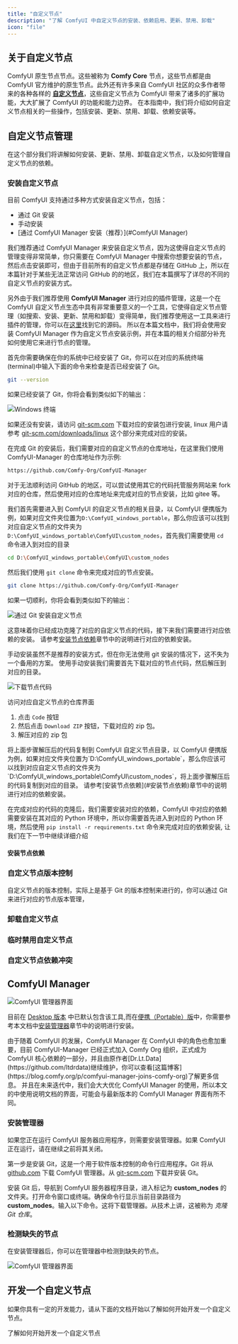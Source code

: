 ```yaml
---
title: "自定义节点"
description: "了解 ComfyUI 中自定义节点的安装、依赖启用、更新、禁用、卸载"
icon: "file"
---
```


## 关于自定义节点

ComfyUI 原生节点节点。这些被称为 **Comfy Core** 节点，这些节点都是由 ComfyUI 官方维护的原生节点。此外还有许多来自 ComfyUI 社区的众多作者带来的各种各样的 [**自定义节点**](https://registry.comfy.org)，这些自定义节点为 ComfyUI 带来了诸多的扩展功能，大大扩展了 ComfyUI 的功能和能力边界。
在本指南中，我们将介绍如何自定义节点相关的一些操作，包括安装、更新、禁用、卸载、依赖安装等。

## 自定义节点管理

在这个部分我们将讲解如何安装、更新、禁用、卸载自定义节点，以及如何管理自定义节点的依赖。

### 安装自定义节点

目前 ComfyUI 支持通过多种方式安装自定义节点，包括：

- 通过 Git 安装
- 手动安装
- [通过 ComfyUI Manager 安装（推荐）](#ComfyUI Manager)

我们推荐通过 ComfyUI Manager 来安装自定义节点，因为这使得自定义节点的管理变得非常简单，你只需要在 ComfyUI Manager 中搜索你想要安装的节点，然后点击安装即可，但由于目前所有的自定义节点都是存储在 GitHub 上，所以在本篇针对于某些无法正常访问 GitHub 的的地区，我们在本篇撰写了详尽的不同的自定义节点的安装方式。

另外由于我们推荐使用 **ComfyUI Manager** 进行对应的插件管理，这是一个在 ComfyUI 自定义节点生态中具有非常重要意义的一个工具，它使得自定义节点管理（如搜索、安装、更新、禁用和卸载）变得简单，我们推荐使用这一工具来进行插件的管理，你可以在[这里](https://github.com/Comfy-Org/ComfyUI-Manager)找到它的源码。
所以在本篇文档中，我们将会使用安装 ComfyUI Manager 作为自定义节点安装示例，并在本篇的相关介绍部分补充如何使用它来进行节点的管理。

<Tabs>
<Tab title="通过 Git 安装">

<Steps>

<Step title="确保 Git 已经安装">
首先你需要确保在你的系统中已经安装了 Git，你可以在对应的系统终端(terminal)中输入下面的命令来检查是否已经安装了 Git。

```bash
git --version
```

如果已经安装了 Git，你将会看到类似如下的输出：


![Windows 终端](/images/concepts/custom_nodes/win_terminal.jpg)

如果还没有安装，请访问 [git-scm.com](https://git-scm.com/) 下载对应的安装包进行安装, linux 用户请参考 [git-scm.com/downloads/linux](https://git-scm.com/downloads/linux) 这个部分来完成对应的安装。
</Step>

<Step title="克隆自定义节点代码到对应目录">

在完成 Git 的安装后，我们需要对应的自定义节点的仓库地址，在这里我们使用 ComfyUI-Manager 的仓库地址作为示例:

```bash
https://github.com/Comfy-Org/ComfyUI-Manager
```

<Tip>对于无法顺利访问 GitHub 的地区，可以尝试使用其它的代码托管服务网站来 fork 对应的仓库，然后使用对应的仓库地址来完成对应的节点安装，比如 gitee 等。</Tip>

我们首先需要进入到 ComfyUI 的自定义节点的相关目录，以 ComfyUI 便携版为例，如果对应文件夹位置为`D:\ComfyUI_windows_portable`，那么你应该可以找到对应自定义节点的文件夹为`D:\ComfyUI_windows_portable\ComfyUI\custom_nodes`，首先我们需要使用 `cd` 命令进入到对应的目录

```bash
cd D:\ComfyUI_windows_portable\ComfyUI\custom_nodes
```

然后我们使用 `git clone` 命令来完成对应的节点安装。

```bash
git clone https://github.com/Comfy-Org/ComfyUI-Manager
```

如果一切顺利，你将会看到类似如下的输出：

![通过 Git 安装自定义节点](/images/concepts/custom_nodes/install_custom_nodes_by_git.jpg)

这意味着你已经成功克隆了对应的自定义节点的代码，接下来我们需要进行对应依赖的安装。
</Step>
<Step title="安装依赖">
请参考[安装节点依赖](#安装节点依赖)章节中的说明进行对应的依赖安装。
</Step>
</Steps>

</Tab>

<Tab title="手动安装">
手动安装虽然不是推荐的安装方式，但在你无法使用 git 安装的情况下，这不失为一个备用的方案。

<Steps>
<Step title="下载自定义节点代码 zip 包">
使用手动安装我们需要首先下载对应的节点代码，然后解压到对应的目录。

![下载节点代码](/images/concepts/custom_nodes/download_zip.jpg)

访问对应自定义节点的仓库界面
1. 点击 `Code` 按钮
2. 然后点击 `Download ZIP` 按钮，下载对应的 zip 包。
3. 解压对应的 zip 包
</Step>
<Step title="复制对应的节点代码到 ComfyUI 自定义节点目录">
将上面步骤解压后的代码复制到 ComfyUI 自定义节点目录，以 ComfyUI 便携版为例，如果对应文件夹位置为`D:\ComfyUI_windows_portable`，那么你应该可以找到对应自定义节点的文件夹为`D:\ComfyUI_windows_portable\ComfyUI\custom_nodes`，将上面步骤解压后的代码复制到对应的目录。
</Step>
<Step title="安装依赖">
请参考[安装节点依赖](#安装节点依赖)章节中的说明进行对应的依赖安装。
</Step>
</Steps>
</Tab>

</Tabs>

在完成对应的代码的克隆后，我们需要安装对应的依赖，ComfyUI 中对应的依赖需要安装在其对应的 Python 环境中，所以你需要首先进入到对应的 Python 环境，然后使用 `pip install -r requirements.txt` 命令来完成对应的依赖安装, 让我们在下一节中继续详细介绍
#### 安装节点依赖

### 自定义节点版本控制

自定义节点的版本控制，实际上是基于 Git 的版本控制来进行的，你可以通过 Git 来进行对应的节点版本管理，
### 卸载自定义节点

### 临时禁用自定义节点

### 自定义节点依赖冲突

## ComfyUI Manager

![ComfyUI 管理器界面](/images/concepts/core-concepts_nodes_manager.png)


目前在 [Desktop 版本](/zh-CN/installation/desktop/windows) 中已默认包含该工具,而在[便携（Portable）版](/zh-CN/installation/comfyui_portable_windows)中，你需要参考本文档中[安装管理器](#安装自定义节点)章节中的说明进行安装。

<Note>
由于随着 ComfyUI 的发展，ComfyUI Manager 在 ComfyUI 中的角色也愈加重要，目前 ComfyUI-Manager 已经正式加入 Comfy Org 组织，正式成为 ComfyUI 核心依赖的一部分，并且由原作者[Dr.Lt.Data](https://github.com/ltdrdata)继续维护，你可以查看[这篇博客](https://blog.comfy.org/p/comfyui-manager-joins-comfy-org)了解更多信息。
并且在未来迭代中，我们会大大优化 ComfyUI Manager 的使用，所以本文的中使用说明文档的界面，可能会与最新版本的 ComfyUI Manager 界面有所不同。
</Note>

### 安装管理器

如果您正在运行 ComfyUI 服务器应用程序，则需要安装管理器。如果 ComfyUI 正在运行，请在继续之前将其关闭。

第一步是安装 Git，这是一个用于软件版本控制的命令行应用程序。Git 将从 [github.com](https://github.com) 下载 ComfyUI 管理器。从 [git-scm.com](https://git-scm.com/) 下载并安装 Git。

安装 Git 后，导航到 ComfyUI 服务器程序目录，进入标记为 **custom_nodes** 的文件夹。打开命令窗口或终端。确保命令行显示当前目录路径为 **custom_nodes**。输入以下命令。这将下载管理器。从技术上讲，这被称为 _克隆 Git 仓库_。

### 检测缺失的节点

在安装管理器后，你可以在管理器中检测到缺失的节点。

![ComfyUI 管理器界面](/images/concepts/core-concepts_nodes_manager.png)
## 开发一个自定义节点

如果你具有一定的开发能力，请从下面的文档开始以了解如何开始开发一个自定义节点。

<Card title="开始开发自定义节点" icon="link" href="/custom-nodes/overview">
  了解如何开始开发一个自定义节点
</Card>


